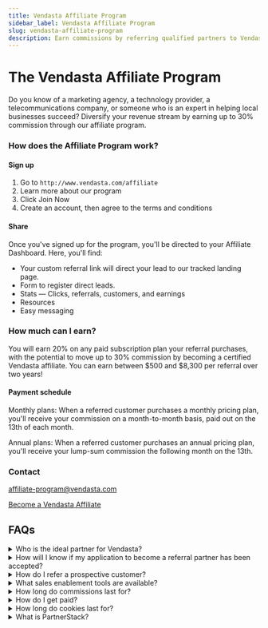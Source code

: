 ```yaml
---
title: Vendasta Affiliate Program
sidebar_label: Vendasta Affiliate Program
slug: vendasta-affiliate-program
description: Earn commissions by referring qualified partners to Vendasta—how it works, payouts, and FAQs
---
```


# The Vendasta Affiliate Program

Do you know of a marketing agency, a technology provider, a telecommunications company, or someone who is an expert in helping local businesses succeed? Diversify your revenue stream by earning up to 30% commission through our affiliate program.

### How does the Affiliate Program work?

#### Sign up

1. Go to `http://www.vendasta.com/affiliate`
2. Learn more about our program
3. Click Join Now
4. Create an account, then agree to the terms and conditions

#### Share

Once you've signed up for the program, you'll be directed to your Affiliate Dashboard. Here, you'll find:

- Your custom referral link will direct your lead to our tracked landing page.
- Form to register direct leads.
- Stats — Clicks, referrals, customers, and earnings
- Resources
- Easy messaging

### How much can I earn?

You will earn 20% on any paid subscription plan your referral purchases, with the potential to move up to 30% commission by becoming a certified Vendasta affiliate. You can earn between $500 and $8,300 per referral over two years!

#### Payment schedule

Monthly plans: When a referred customer purchases a monthly pricing plan, you'll receive your commission on a month-to-month basis, paid out on the 13th of each month.

Annual plans: When a referred customer purchases an annual pricing plan, you'll receive your lump-sum commission the following month on the 13th.

### Contact

affiliate-program@vendasta.com

<div style={{ textAlign: 'center', paddingBottom: '15px' }}>
  <a 
    href="http://www.vendasta.com/affiliate" 
    style={{ 
      fontSize: '16px', 
      fontWeight: 'bold', 
      color: '#ffffff', 
      backgroundColor: '#33ace2', 
      textDecoration: 'none', 
      borderRadius: '5px', 
      padding: '10px 30px 9px 30px', 
      border: '1px solid #33ACE2', 
      display: 'inline-block', 
      textAlign: 'center'
    }}
    target="_blank" 
    rel="noopener"
  >
    Become a Vendasta Affiliate 
  </a>
  </div>



## FAQs

<details>
<summary>Who is the ideal partner for Vendasta?</summary>

Vendasta is looking for marketers eager to optimize their tech stack and streamline operations for maximum efficiency.

</details>

<details>
<summary>How will I know if my application to become a referral partner has been accepted?</summary>

We will be in contact with you within 3 working days to discuss whether your application has been approved or rejected.

</details>

<details>
<summary>How do I refer a prospective customer?</summary>

Log into PartnerStack and share your custom link or complete the Referral form.

</details>

<details>
<summary>What sales enablement tools are available?</summary>

We provide resources and assets including onboarding decks, videos, banner ads, platform features, photos, email templates, best practices, and more.

</details>

<details>
<summary>How long do commissions last for?</summary>

Commissions last for up to 2 years.

</details>

<details>
<summary>How do I get paid?</summary>

At the end of each month, rewards are calculated and available for cash‑out via PayPal or Stripe (alternative methods may be available for non‑PayPal regions).

</details>

<details>
<summary>How long do cookies last for?</summary>

We use cookies to track referrals. Cookies last for 90 days after someone clicks on your link. If they click again, the 90 days restarts.

</details>

<details>
<summary>What is PartnerStack?</summary>

PartnerStack provides the tools and resources needed to promote our product and rewards you for it.

</details>

